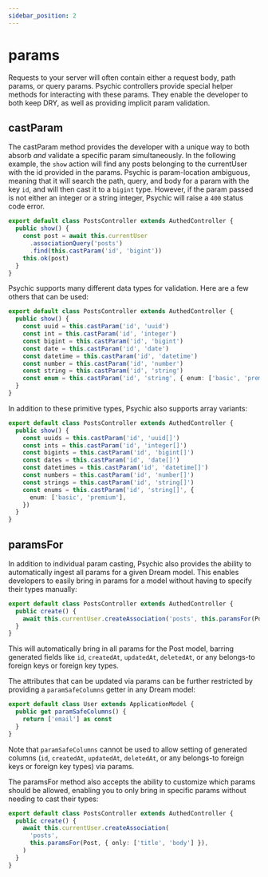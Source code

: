 ```yaml
---
sidebar_position: 2
---
```



# params

Requests to your server will often contain either a request body, path params, or query params. Psychic controllers provide special helper methods for interacting with these params. They enable the developer to both keep DRY, as well as providing implicit param validation.

## castParam

The castParam method provides the developer with a unique way to both absorb _and_ validate a specific param simultaneously. In the following example, the `show` action will find any posts belonging to the currentUser with the id provided in the params. Psychic is param-location ambiguous, meaning that it will search the path, query, and body for a param with the key `id`, and will then cast it to a `bigint` type. However, if the param passed is not either an integer or a string integer, Psychic will raise a `400` status code error.

```ts
export default class PostsController extends AuthedController {
  public show() {
    const post = await this.currentUser
      .associationQuery('posts')
      .find(this.castParam('id', 'bigint'))
    this.ok(post)
  }
}
```

Psychic supports many different data types for validation. Here are a few others that can be used:

```ts
export default class PostsController extends AuthedController {
  public show() {
    const uuid = this.castParam('id', 'uuid')
    const int = this.castParam('id', 'integer')
    const bigint = this.castParam('id', 'bigint')
    const date = this.castParam('id', 'date')
    const datetime = this.castParam('id', 'datetime')
    const number = this.castParam('id', 'number')
    const string = this.castParam('id', 'string')
    const enum = this.castParam('id', 'string', { enum: ['basic', 'premium']})
  }
}
```

In addition to these primitive types, Psychic also supports array variants:

```ts
export default class PostsController extends AuthedController {
  public show() {
    const uuids = this.castParam('id', 'uuid[]')
    const ints = this.castParam('id', 'integer[]')
    const bigints = this.castParam('id', 'bigint[]')
    const dates = this.castParam('id', 'date[]')
    const datetimes = this.castParam('id', 'datetime[]')
    const numbers = this.castParam('id', 'number[]')
    const strings = this.castParam('id', 'string[]')
    const enums = this.castParam('id', 'string[]', {
      enum: ['basic', 'premium'],
    })
  }
}
```

## paramsFor

In addition to individual param casting, Psychic also provides the ability to automatically ingest all params for a given Dream model. This enables developers to easily bring in params for a model without having to specify their types manually:

```ts
export default class PostsController extends AuthedController {
  public create() {
    await this.currentUser.createAssociation('posts', this.paramsFor(Post))
  }
}
```

This will automatically bring in all params for the Post model, barring generated fields like `id`, `createdAt`, `updatedAt`, `deletedAt`, or any belongs-to foreign keys or foreign key types.

The attributes that can be updated via params can be further restricted by providing a `paramSafeColumns` getter in any Dream model:

```ts
export default class User extends ApplicationModel {
  public get paramSafeColumns() {
    return ['email'] as const
  }
}
```

Note that `paramSafeColumns` cannot be used to allow setting of generated columns (`id`, `createdAt`, `updatedAt`, `deletedAt`, or any belongs-to foreign keys or foreign key types) via params.

The paramsFor method also accepts the ability to customize which params should be allowed, enabling you to only bring in specific params without needing to cast their types:

```ts
export default class PostsController extends AuthedController {
  public create() {
    await this.currentUser.createAssociation(
      'posts',
      this.paramsFor(Post, { only: ['title', 'body'] }),
    )
  }
}
```

